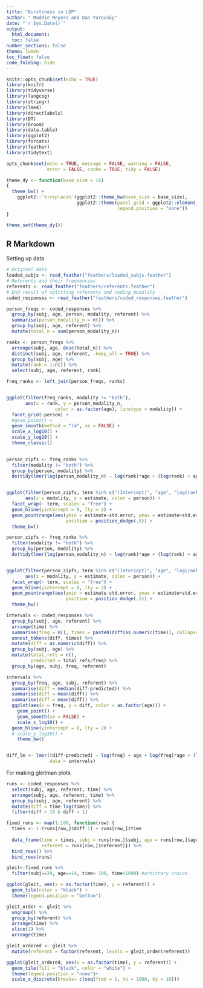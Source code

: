 ```yaml
---
title: "Burstiness in LDP"
author: " Maddie Meyers and Dan Yurovsky"
date: "`r Sys.Date()`"
output: 
  html_document:
  toc: false
number_sections: false
theme: lumen
toc_float: false
code_folding: hide
---
```

  
```r
knitr::opts_chunk$set(echo = TRUE)
library(knitr)
library(tidyverse)
library(langcog)
library(stringr) 
library(lme4)
library(directlabels)
library(DT)
library(broom)
library(data.table)
library(ggplot2)
library(forcats)
library(feather)
library(tidytext)

opts_chunk$set(echo = TRUE, message = FALSE, warning = FALSE, 
               error = FALSE, cache = TRUE, tidy = FALSE)

theme_dy <- function(base_size = 14) 
{
  theme_bw() +   
    ggplot2::`%+replace%`(ggplot2::theme_bw(base_size = base_size),
                          ggplot2::theme(panel.grid = ggplot2::element_blank(), 
                                         legend.position = "none"))
}

theme_set(theme_dy())
```

## R Markdown

Setting up data
```r
# Original data
loaded_subjs <- read_feather("feathers/loaded_subjs.feather")
# Referents and their frequencies
referents <- read_feather("feathers/referents.feather")
# End result of splitting referents and coding modality
coded_responses <- read_feather("feathers/coded_responses.feather")
```


```r
person_freqs <- coded_responses %>%
  group_by(subj, age, person, modality, referent) %>%
  summarise(person_modality_n = n()) %>%
  group_by(subj, age, referent) %>%
  mutate(total_n = sum(person_modality_n)) 

ranks <- person_freqs %>%
  arrange(subj, age, desc(total_n)) %>%
  distinct(subj, age, referent, .keep_all = TRUE) %>% 
  group_by(subj, age) %>% 
  mutate(rank = 1:n()) %>%
  select(subj, age, referent, rank)

freq_ranks <- left_join(person_freqs, ranks)


ggplot(filter(freq_ranks, modality != "both"), 
       aes(x = rank, y = person_modality_n, 
                  color = as.factor(age), linetype = modality)) + 
  facet_grid(~person) + 
  #geom_point() +
  geom_smooth(method = "lm", se = FALSE) +
  scale_x_log10() + 
  scale_y_log10() +
  theme_classic()
   

person_zipfs <- freq_ranks %>%  
  filter(modality != "both") %>%
  group_by(person, modality) %>%
  do(tidy(lmer(log(person_modality_n) ~ log(rank)*age + (log(rank) + age|subj), data = .))) 


ggplot(filter(person_zipfs, term %in% c("(Intercept)", "age", "log(rank)", "log(rank):age")),
       aes(x = modality, y = estimate, color = person)) + 
  facet_wrap(~ term, scales = "free") + 
  geom_hline(yintercept = 0, lty = 2) + 
  geom_pointrange(aes(ymin = estimate-std.error, ymax = estimate+std.error),
                      position = position_dodge(.5)) + 
  theme_bw()

person_zipfs <- freq_ranks %>%  
  filter(modality != "both") %>%
  group_by(person, modality) %>%
  do(tidy(lmer(log(person_modality_n) ~ log(rank)*age + (log(rank) + age|subj), data = .))) 


ggplot(filter(person_zipfs, term %in% c("(Intercept)", "age", "log(rank)", "log(rank):age")),
       aes(x = modality, y = estimate, color = person)) + 
  facet_wrap(~ term, scales = "free") + 
  geom_hline(yintercept = 0, lty = 2) + 
  geom_pointrange(aes(ymin = estimate-std.error, ymax = estimate+std.error),
                      position = position_dodge(.5)) + 
  theme_bw()
```


```r
intervals <- coded_responses %>%
  group_by(subj, age, referent) %>%
  arrange(time) %>%
  summarise(freq = n(), times = paste0(diff(as.numeric(time)), collapse = " ")) %>%
  unnest_tokens(diff, times) %>%
  mutate(diff = as.numeric(diff)) %>%
  group_by(subj, age) %>%
  mutate(total_refs = n(),
         predicted = total_refs/freq) %>%
  group_by(age, subj, freq, referent)

intervals %>%
  group_by(freq, age, subj, referent) %>%
  summarise(diff = median(diff-predicted)) %>%
  summarise(diff = mean(diff)) %>%
  summarise(diff = mean(diff)) %>%
  ggplot(aes(x = freq, y = diff, color = as.factor(age))) + 
    geom_point() + 
    geom_smooth(se = FALSE) + 
    scale_x_log10() + 
  geom_hline(yintercept = 0, lty = 2) +
  # scale_y_log10() +
    theme_bw()


diff_lm <- lmer((diff-predicted) ~ log(freq) + age + log(freq)*age + (log(freq)|subj), 
                data = intervals)
```

For making gleitman plots
```r
runs <- coded_responses %>%
  select(subj, age, referent, time) %>%
  arrange(subj, age, referent, time) %>%
  group_by(subj, age, referent) %>%
  mutate(diff = time-lag(time)) %>%
  filter(diff < 10 & diff > 1)

fixed_runs <- map(1:100, function(row) {
  times <- 1:(runs[row,]$diff-1) + runs[row,]$time
  
  data_frame(time = times, subj = runs[row,]$subj, age = runs[row,]$age, 
             referent = runs[row,]$referent)}) %>%
  bind_rows() %>%
  bind_rows(runs)
```

```r
gleit<-fixed_runs %>%
  filter(subj==29, age==14, time> 100, time<1000) #arbitrary choice

ggplot(gleit, aes(x = as.factor(time), y = referent)) + 
  geom_tile(color = "black") + 
  theme(legend.position = "bottom") 

gleit_order <- gleit %>%
  ungroup() %>%
  group_by(referent) %>%
  arrange(time) %>%
  slice(1) %>%
  arrange(time) 

gleit_ordered <- gleit %>%
  mutate(referent = factor(referent, levels = gleit_order$referent))

ggplot(gleit_ordered, aes(x = as.factor(time), y = referent)) + 
  geom_tile(fill = "black", color = "white") + 
  theme(legend.position = "none")+
  scale_x_discrete(breaks= c(seq(from = 1, to = 1000, by = 10)))

```

